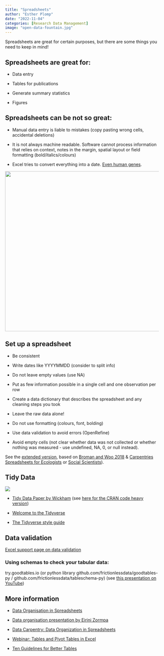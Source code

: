 ```yaml
---
title: "Spreadsheets"
author: "Esther Plomp"
date: "2022-11-04"
categories: [Research Data Management]
image: "open-data-fountain.jpg"
---
```


Spreadsheets are great for certain purposes, but there are some things you need to keep in mind!

## Spreadsheets are great for:

-   Data entry

-   Tables for publications

-   Generate summary statistics

-   Figures

## Spreadsheets can be not so great:

-   Manual data entry is liable to mistakes (copy pasting wrong cells, accidental deletions)

-   It is not always machine readable. Software cannot process information that relies on context, notes in the margin, spatial layout or field formatting (bold/italics/colours)

-   Excel tries to convert everything into a date. [Even human genes](https://www.theverge.com/2020/8/6/21355674/human-genes-rename-microsoft-excel-misreading-dates).

[![](images/ayMQeKM_700bwp.webp){fig-alt="Anakin/Padme meme: Padme is asking Anakin (which has the excel logo on his face): 'so if I type 12.5 into a cell you won't treat it as a date, right?'" width="523"}](https://9gag.com/gag/ayMQeKM)

## Set up a spreadsheet

-   Be consistent

-   Write dates like YYYYMMDD (consider to split info)

-   Do not leave empty values (use NA)

-   Put as few information possible in a single cell and one observation per row

-   Create a data dictionary that describes the spreadsheet and any cleaning steps you took

-   Leave the raw data alone!

-   Do not use formatting (colours, font, bolding)

-   Use data validation to avoid errors (OpenRefine)

-   Avoid empty cells (not clear whether data was not collected or whether nothing was measured - use undefined, NA, 0, or null instead).

See the [extended version](https://surfdrive.surf.nl/files/index.php/s/9aNX69fsWyAnMI8), based on [Broman and Woo 2018](https://doi.org/10.1080/00031305.2017.1375989) & [Carpentries Spreadsheets for Ecologists](https://datacarpentry.org/spreadsheet-ecology-lesson/) or [Social Scientists](https://datacarpentry.org/spreadsheets-socialsci/)).

## Tidy Data

[![](images/tidydata_1.jpg){fig-alt="Tidy data is a standard way of mapping the meaning of a dataset to its structure, according to Hadley Wickham. In tidy data, each variable forms a colum, each observation forms a row, each cell is a single measurement."}](https://www.openscapes.org/blog/2020/10/12/tidy-data/)

-   [Tidy Data Paper by Wickham](https://vita.had.co.nz/papers/tidy-data.html) (see [here for the CRAN code heavy version](https://cran.r-project.org/web/packages/tidyr/vignettes/tidy-data.html))

-   [Welcome to the Tidyverse](https://joss.theoj.org/papers/10.21105/joss.01686)

-   [The Tidyverse style guide](https://style.tidyverse.org/)

## Data validation

[Excel support page on data validation](https://support.office.com/en-us/article/Apply-data-validation-to-cells-29FECBCC-D1B9-42C1-9D76-EFF3CE5F7249)

### Using schemas to check your tabular data:

try.goodtables.io (or python library github.com/frictionlessdata/goodtables-py / github.com/frictionlessdata/tableschema-py) (see [this presentation on YouTube](https://www.youtube.com/watch?v=vZAi4OnfH-Q&feature=youtu.be))

## More information

-   [Data Organisation in Spreadsheets](https://the-turing-way.netlify.app/reproducible-research/rdm/rdm-spreadsheets.html)

-   [Data organisation presentation by Eirini Zormpa](https://eirini-zormpa.github.io/frictionless-data-workshop/data-organisation.html#1)

-   [Data Carpentry: Data Organization in Spreadsheets](https://doi.org/10.5281/zenodo.5593434)

-   [Webinar: Tables and Pivot Tables in Excel](https://www.youtube.com/watch?v=4IhhdX4Kh1A)

-   [Ten Guidelines for Better Tables](https://doi.org/10.1017/bca.2020.11)

